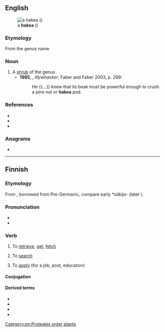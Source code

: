 ==English==
[[File:Hakea_scoparia_02.jpg|thumb|a '''hakea''' ({{taxlink|Hakea scoparia|species|ver=161205}})]]

===Etymology===
From the genus name

===Noun===
{{en-noun}}

# A [[shrub]] of the genus {{taxlink|Hakea|genus|noshow=1|ver=161205}}.
#* '''1985''', {{w|Peter Carey}}, ''Illywhacker'', Faber and Faber 2003, p. 299:
#*: He {{...}} knew that its beak must be powerful enough to crush a pine nut or '''hakea''' pod.

===References===
* {{pedia|Hakea|i=1}}
* {{specieslite|Hakea|i=1}}
* {{comcatlite|Hakea|i=1}}

===Anagrams===
* {{anagrams|en|a=aaehk|Haake}}

[[Category:en:Proteales order plants]]

----

==Finnish==

===Etymology===
From {{inh|fi|fiu-fin-pro|*hakedak}}, borrowed from Pre-Germanic, compare early {{der|fi|gem-pro|-}} ''*sākija-'' (later {{m|gem-pro|*sōkijaną}}).

===Pronunciation===
* {{fi-IPA|*}}
* {{hyphenation|fi|ha|ke|a}}

===Verb===
{{fi-verb}}

# {{lb|fi|transitive}} To [[retrieve]], [[get]], [[fetch]]
# To [[search]]
# {{lb|fi|transitive + partitive and intransitive}} To [[apply]] (for a job, post, education)

====Conjugation====
{{fi-conj-laskea|ha|k||a}}

====Derived terms====
* {{l|fi|haeskella}}
* {{l|fi|haettaa}}
* {{l|fi|hakija}}
* {{l|fi|haku}}